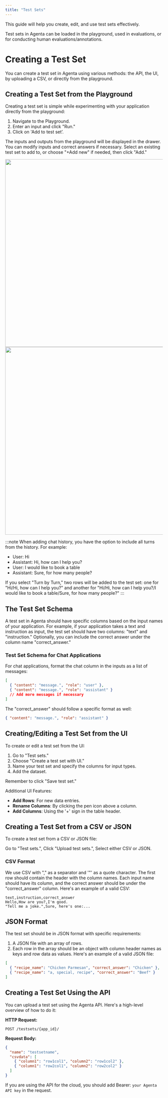 ```yaml
---
title: "Test Sets"
---
```


This guide will help you create, edit, and use test sets effectively.

Test sets in Agenta can be loaded in the playground, used in evaluations, or for conducting human evaluations/annotations.

# Creating a Test Set

You can create a test set in Agenta using various methods: the API, the UI, by uploading a CSV, or directly from the playground.

## Creating a Test Set from the Playground

Creating a test set is simple while experimenting with your application directly from the playground:

1. Navigate to the Playground.
2. Enter an input and click "Run."
3. Click on 'Add to test set’.

The inputs and outputs from the playground will be displayed in the drawer. You can modify inputs and correct answers if necessary. Select an existing test set to add to, or choose "+Add new" if needed, then click "Add."

<img height="600" className="dark:hidden" src="/images/basic_guides/14_playground_drawer_light.png" />
<img height="600" className="hidden dark:block" src="/images/basic_guides/14_playground_drawer_dark.png" />

:::note
When adding chat history, you have the option to include all turns from the history. For example:

- User: Hi
- Assistant: Hi, how can I help you?
- User: I would like to book a table
- Assistant: Sure, for how many people?

If you select "Turn by Turn," two rows will be added to the test set: one for "Hi/Hi, how can I help you?" and another for "Hi/Hi, how can I help you?/I would like to book a table/Sure, for how many people?"
:::

## The Test Set Schema

A test set in Agenta should have specific columns based on the input names of your application. For example, if your application takes a text and instruction as input, the test set should have two columns: "text" and "instruction." Optionally, you can include the correct answer under the column name "correct_answer."

### Test Set Schema for Chat Applications

For chat applications, format the chat column in the inputs as a list of messages:

```json
[
  { "content": "message.", "role": "user" },
  { "content": "message.", "role": "assistant" }
  // Add more messages if necessary
]
```

The "correct_answer" should follow a specific format as well:

```json
{ "content": "message.", "role": "assistant" }
```

## Creating/Editing a Test Set from the UI

To create or edit a test set from the UI:

1. Go to "Test sets."
2. Choose "Create a test set with UI."
3. Name your test set and specify the columns for input types.
4. Add the dataset.

Remember to click "Save test set."

Additional UI Features:

- **Add Rows**: For new data entries.
- **Rename Columns**: By clicking the pen icon above a column.
- **Add Columns**: Using the '+' sign in the table header.

## Creating a Test Set from a CSV or JSON

To create a test set from a CSV or JSON file:

Go to "Test sets.", Click "Upload test sets.", Select either CSV or JSON.

### CSV Format

We use CSV with "," as a separator and '"' as a quote character. The first row should contain the header with the column names. Each input name should have its column, and the correct answer should be under the "correct_answer" column. Here's an example of a valid CSV:

```csv
text,instruction,correct_answer
Hello,How are you?,I'm good.
"Tell me a joke.",Sure, here's one:...
```

## JSON Format

The test set should be in JSON format with specific requirements:

1. A JSON file with an array of rows.
2. Each row in the array should be an object with column header names as keys and row data as values. Here's an example of a valid JSON file:

```json
[
  { "recipe_name": "Chicken Parmesan", "correct_answer": "Chicken" },
  { "recipe_name": "a, special, recipe", "correct_answer": "Beef" }
]
```

## Creating a Test Set Using the API

You can upload a test set using the Agenta API. Here's a high-level overview of how to do it:

**HTTP Request:**

```
POST /testsets/{app_id}/

```

**Request Body:**

```json
{
  "name": "testsetname",
  "csvdata": [
    { "column1": "row1col1", "column2": "row1col2" },
    { "column1": "row2col1", "column2": "row2col2" }
  ]
}
```

If you are using the API for the cloud, you should add Bearer: `your Agenta API key` in the request.
